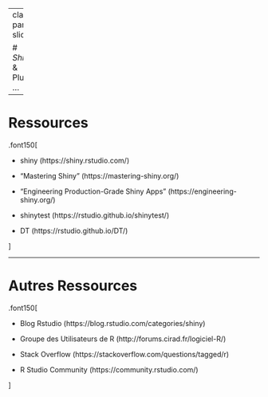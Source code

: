 
---
class: part-slide

# <i class="glow">Shiny</i> & Plus ...

---

# Ressources

.font150[

* shiny (https://shiny.rstudio.com/)

* "Mastering Shiny" (https://mastering-shiny.org/)

* "Engineering Production-Grade Shiny Apps" (https://engineering-shiny.org/)

* shinytest (https://rstudio.github.io/shinytest/)

* DT (https://rstudio.github.io/DT/)

]

---

# Autres Ressources

.font150[

* Blog Rstudio (https://blog.rstudio.com/categories/shiny)

* Groupe des Utilisateurs de R (http://forums.cirad.fr/logiciel-R/)

* Stack Overflow (https://stackoverflow.com/questions/tagged/r)

* R Studio Community (https://community.rstudio.com/)

]
